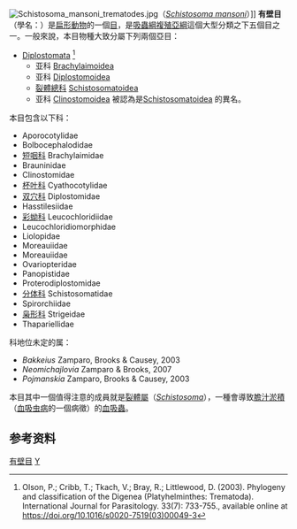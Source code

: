 {{Automatic Taxobox
| taxon = Diplostomida
| image = Page210a.jpg
| image_caption = Diplostomidae科的''Diplostomum petromyzifluviatilis''
| authority = 
| subdivision_ranks = 亞目與總科
| subdivision =
* [[Brachylaimata|Brachylaimata]]
** [[Brachylaimoidea|Brachylaimoidea]]
** [[Bucephaloidea|Bucephaloidea]]
** [[Fellodistomatoidea|Fellodistomatoidea]]
* [[有壁亞目|有壁亞目]] [[Strigeata|Strigeata]]
** [[Clinostomatoidea|Clinostomatoidea]]
** [[裂體總科|裂體總科]] [[Schistosomatoidea|Schistosomatoidea]]
** [[有壁總科|有壁總科]] [[Strigeoidea|Strigeoidea]]
** [[Transversotrematoidea|Transversotrematoidea]]
| synonyms =
* ''Stringeiformes'' <small>(''[[nomen_nudum|nomen nudum]]''{{Verify source|date=August 2007}})</small>
* ''Strigeidida''
}}
[[File:Schistosoma_mansoni_trematodes.jpg|thumb]]（''[[Schistosoma_mansoni|Schistosoma mansoni]]''）]]
'''有壁目'''（學名：{{lang|la|'''Diplostomida'''}}）是[[扁形動物門|扁形動物]]的一個[[目_(生物)|目]]，是[[吸蟲綱|吸蟲綱]][[複殖亞綱|複殖亞綱]]這個大型分類之下五個目之一。一般來說，本目物種大致分屬下列兩個亞目：
* [[Diplostomata|Diplostomata]] {{small|Olson, Cribb, Tkach, Bray & Littlewood, 2003}}<ref>Olson, P.; Cribb, T.; Tkach, V.; Bray, R.; Littlewood, D. (2003). Phylogeny and classification of the Digenea (Platyhelminthes: Trematoda). International Journal for Parasitology. 33(7): 733-755., available online at https://doi.org/10.1016/s0020-7519(03)00049-3</ref>
** 亚科 [[Brachylaimoidea|Brachylaimoidea]] {{small|Joyeux & Foley, 1930}}
** 亚科 [[Diplostomoidea|Diplostomoidea]] {{small|Poirier, 1886}}
** [[裂體總科|裂體總科]] [[Schistosomatoidea|Schistosomatoidea]] {{small|Stiles & Hassall, 1898}}
** 亚科 [[Clinostomoidea|Clinostomoidea]] {{small|Lühe, 1901}}被認為是[[Schistosomatoidea|Schistosomatoidea]] {{small|Stiles & Hassall, 1898}}的異名。

;本目包含以下科：

* Aporocotylidae
* Bolbocephalodidae
* [[短咽科|短咽科]] Brachylaimidae
* Brauninidae
* Clinostomidae
* [[杯叶科|杯叶科]] Cyathocotylidae
* [[双穴科|双穴科]] Diplostomidae
* Hasstilesiidae
* [[彩蚴科|彩蚴科]] Leucochloridiidae
* Leucochloridiomorphidae
* Liolopidae
* Moreauiidae
* Moreauiidae
* Ovariopteridae
* Panopistidae
* Proterodiplostomidae
* [[分体科|分体科]] Schistosomatidae
* Spirorchiidae
* [[枭形科|枭形科]] Strigeidae
* Thapariellidae
;科地位未定的属：
* ''Bakkeius'' Zamparo, Brooks & Causey, 2003
* ''Neomichajlovia'' Zamparo & Brooks, 2007
* ''Pojmanskia'' Zamparo, Brooks & Causey, 2003

本目其中一個值得注意的成員就是[[裂體屬|裂體屬]]（''[[Schistosoma|Schistosoma]]''），一種會導致[[膽汁淤積|膽汁淤積]]（[[血吸虫病|血吸虫病]]的一個病徵）的[[血吸蟲|血吸蟲]]。

==参考资料==
{{reflist}}
{{taxonbar}}

[[Category:有壁目|]]
[[Category:_扁形動物門|Y]]